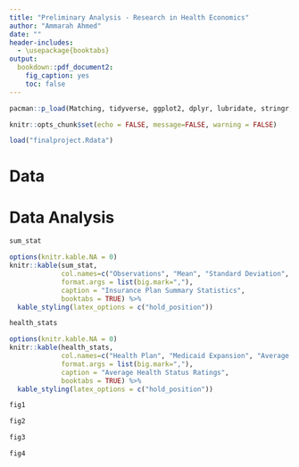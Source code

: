 ```yaml
---
title: "Preliminary Analysis - Research in Health Economics"
author: "Ammarah Ahmed"
date: ""
header-includes:
  - \usepackage{booktabs}
output: 
  bookdown::pdf_document2:
    fig_caption: yes
    toc: false
---
```


```r
pacman::p_load(Matching, tidyverse, ggplot2, dplyr, lubridate, stringr, readxl, readr, data.table, gdata, scales, kableExtra, modelsummary, fixest, imputeTS, rdrobust, rddensity)
```

```r
knitr::opts_chunk$set(echo = FALSE, message=FALSE, warning = FALSE)
```

```r
load("finalproject.Rdata")
```

# Data

# Data Analysis 

```r
sum_stat
```

```r
options(knitr.kable.NA = 0)
knitr::kable(sum_stat, 
             col.names=c("Observations", "Mean", "Standard Deviation", "Minimum", "Maximum"),
             format.args = list(big.mark=","), 
             caption = "Insurance Plan Summary Statistics",
             booktabs = TRUE) %>%
  kable_styling(latex_options = c("hold_position"))
```

```r
health_stats
```

```r
options(knitr.kable.NA = 0)
knitr::kable(health_stats, 
             col.names=c("Health Plan", "Medicaid Expansion", "Average Health Status"),
             format.args = list(big.mark=","), 
             caption = "Average Health Status Ratings",
             booktabs = TRUE) %>%
  kable_styling(latex_options = c("hold_position"))
```

```r
fig1
```

```r
fig2
```

```r
fig3
```

```r
fig4
```

